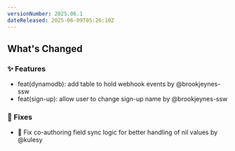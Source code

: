 ```yaml
---
versionNumber: 2025.06.1
dateReleased: 2025-06-09T05:26:10Z
---
```


## What's Changed
### ✨ Features
* feat(dynamodb): add table to hold webhook events by @brookjeynes-ssw
* feat(sign-up): allow user to change sign-up name by @brookjeynes-ssw
### 🔧 Fixes
* 🔧 Fix co-authoring field sync logic for better handling of nil values by @kulesy
